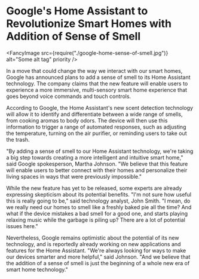 # Google's Home Assistant to Revolutionize Smart Homes with Addition of Sense of Smell

<Metadata dateIso8601="2023-02-20T22:11:52.173Z" />

<FancyImage
  src={require("./google-home-sense-of-smell.jpg")}
  alt="Some alt tag"
  priority
/>

In a move that could change the way we interact with our smart homes, Google has announced plans to add a sense of smell to its Home Assistant technology. The company claims that the new feature will enable users to experience a more immersive, multi-sensory smart home experience that goes beyond voice commands and touch controls.

According to Google, the Home Assistant's new scent detection technology will allow it to identify and differentiate between a wide range of smells, from cooking aromas to body odors. The device will then use this information to trigger a range of automated responses, such as adjusting the temperature, turning on the air purifier, or reminding users to take out the trash.

"By adding a sense of smell to our Home Assistant technology, we're taking a big step towards creating a more intelligent and intuitive smart home," said Google spokesperson, Martha Johnson. "We believe that this feature will enable users to better connect with their homes and personalize their living spaces in ways that were previously impossible."

While the new feature has yet to be released, some experts are already expressing skepticism about its potential benefits. "I'm not sure how useful this is really going to be," said technology analyst, John Smith. "I mean, do we really need our homes to smell like a freshly baked pie all the time? And what if the device mistakes a bad smell for a good one, and starts playing relaxing music while the garbage is piling up? There are a lot of potential issues here."

Nevertheless, Google remains optimistic about the potential of its new technology, and is reportedly already working on new applications and features for the Home Assistant. "We're always looking for ways to make our devices smarter and more helpful," said Johnson. "And we believe that the addition of a sense of smell is just the beginning of a whole new era of smart home technology."
